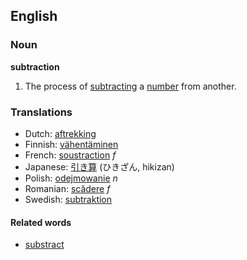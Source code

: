 ==English==
===Noun===
'''subtraction'''

#The process of [[subtract]]ing a [[number]] from another.

===Translations===
*Dutch: [[aftrekking]]
*Finnish: [[vähentäminen]]
*French: [[soustraction]] ''f''
*Japanese: [[引き算]] (ひきざん, hikizan)
*Polish: [[odejmowanie]] ''n''
*Romanian: [[scădere]] ''f''
*Swedish: [[subtraktion]]

====Related words====
*[[substract]]